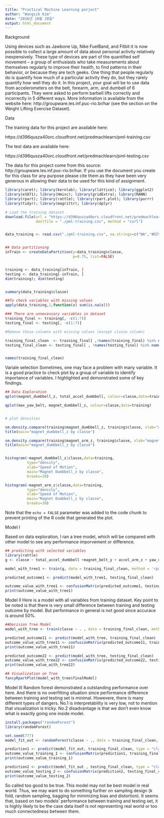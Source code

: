 ---
title: "Practical Machine Learning porject"
author: "Wangsik Kim"
date: "2016년 10월 28일"
output: html_document
---
Background

Using devices such as Jawbone Up, Nike FuelBand, and Fitbit it is now possible to collect a large amount of data about personal activity relatively inexpensively. These type of devices are part of the quantified self movement – a group of enthusiasts who take measurements about themselves regularly to improve their health, to find patterns in their behavior, or because they are tech geeks. One thing that people regularly do is quantify how much of a particular activity they do, but they rarely quantify how well they do it. In this project, your goal will be to use data from accelerometers on the belt, forearm, arm, and dumbell of 6 participants. They were asked to perform barbell lifts correctly and incorrectly in 5 different ways. More information is available from the website here: http://groupware.les.inf.puc-rio.br/har (see the section on the Weight Lifting Exercise Dataset).

Data

The training data for this project are available here:

https://d396qusza40orc.cloudfront.net/predmachlearn/pml-training.csv

The test data are available here:

https://d396qusza40orc.cloudfront.net/predmachlearn/pml-testing.csv


The data for this project come from this source: http://groupware.les.inf.puc-rio.br/har. If you use the document you create for this class for any purpose please cite them as they have been very generous in allowing their data to be used for this kind of assignment.




```{r}
library(caret); library(kernlab); library(lattice); library(ggplot2)
library(e1071); library(Hmisc); library(gridExtra); library(RANN)
library(rpart); library(rattle); library(rpart.plot); library(purrr)
library(tidyr); library(magrittr); library(dplyr)

# Load the training dataset
download.file(url = "https://d396qusza40orc.cloudfront.net/predmachlearn/pml-training.csv", 
              destfile = "./pml-training.csv", method = "curl")


data_training <- read.csv("./pml-training.csv", na.strings=c("NA","#DIV/0!",""))


## Data partitioning
inTrain <- createDataPartition(y=data_training$classe, 
                               p=0.75, list=FALSE)


training <- data_training[inTrain, ]
testing <- data_training[-inTrain, ]
dim(training); dim(testing)


summary(data_training$classe)

##To check variables with missing values
apply(data_training,2,function(x) sum(is.na(x)))

### There are unnecessary variables in dataset
training_final <- training[, -c(1:7)]
testing_final <- testing[, -c(1:7)]

#Remove those columns with missing values (except classe column)

training_final_clean  <- training_final[ ,!names(training_final) %in% names(training_final)[apply(training_final, 2, anyNA)]]
testing_final_clean <- testing_final[ , !names(testing_final) %in% names(testing_final)[apply(testing_final, 2, anyNA)]]


names(training_final_clean)


```

Variale selection
Sometimes, one may face a problem with many variable. It is a good practice to check plot by a group of variable to identify importance of variables. I highlighted and demonstrated some of key findings.

```{r, echo=FALSE}
## Data Exploration 
qplot(magnet_dumbbell_z, total_accel_dumbbell, colour=classe,data=training)

qplot(max_yaw_belt, magnet_dumbbell_z, colour=classe,data=training)


# plot densities

sm.density.compare(training$magnet_dumbbell_z, training$classe, xlab="magnet_dumbbell_z")
title(main="magnet_dumbbell_z by classe")

sm.density.compare(training$magnet_arm_z, training$classe, xlab="magnet_dumbbell_z")
title(main="magnet_dumbbell_z by classe")


histogram(~magnet_dumbbell_z|classe,data=training,
          type="density",
          xlab="Speed of Motion",
          main="Magnet Dumbbell_z by classe",
          breaks=30)

histogram(~magnet_arm_z|classe,data=training,
          type="density",
          xlab="Speed of Motion",
          main="Magnet Dumbbell_z by classe",
          breaks=30)
```

Note that the `echo = FALSE` parameter was added to the code chunk to prevent printing of the R code that generated the plot.


Model I

Based on data exploration, I ran a tree model, which will be compared with other model to see any performance
imporvement or difference.
```{r}
## predicting with selected variables
library(rattle)
g <- classe ~ total_accel_dumbbell +magnet_belt_y + accel_arm_z + yaw_dumbbell  + gyros_dumbbell_y + magnet_dumbbell_z + total_accel_dumbbell + accel_arm_z 

model_with_tree1 <- train(g, data = training_final_clean, method = 'rpart')

predicted_outcome1 <- predict(model_with_tree1, testing_final_clean)

outcome_value_with_tree1 <- confusionMatrix(predicted_outcome1, testing_final_clean$classe)$overall[['Accuracy']]
print(outcome_value_with_tree1)

```


Model II
Here is a model with all variables from training dataset.
Key point to be noted is that there is very small difference between training and testing outcome by model.
But performance in general is not good since accurace is around 50%.
```{r}
##Decision Tree Model
model_with_tree <- train(classe ~ . , data = training_final_clean, method = 'rpart')

predicted_outcome11 <- predict(model_with_tree, training_final_clean)
outcome_value_with_tree11 <- confusionMatrix(predicted_outcome11, training_final_clean$classe)$overall[['Accuracy']]
print(outcome_value_with_tree11)

predicted_outcome22 <- predict(model_with_tree, testing_final_clean)
outcome_value_with_tree22 <- confusionMatrix(predicted_outcome22, testing_final_clean$classe)$overall[['Accuracy']]
print(outcome_value_with_tree22)


```


```{r, echo=FALSE}
## Visualization on Tree 
fancyRpartPlot(model_with_tree$finalModel)
```

Model III
Random forest demonstrated a outstanding performance over here. And there is no overfitting situation since
performance difference between training and testing set is minimal. Howevere, there is many different types of dangers. No.1 is interpretability is very low, not to mention that visualization is tricky.
No.2 disadvantage is that we don't even know what is exactly going one inside model.

```{r}
install.packages("randomForest")
library(randomForest)

set.seed(777)
model_fit_out <- randomForest(classe ~ ., data = training_final_clean, ntree = 777)

prediction1 <- predict(model_fit_out, training_final_clean, type = "class")
outcome_value_training_1 <- confusionMatrix(prediction1, training_final_clean$classe)$overall[['Accuracy']] 
print(outcome_value_training_1)

prediction2 <- predict(model_fit_out , testing_final_clean, type = "class")
outcome_value_testing_2 <- confusionMatrix(prediction2, testing_final_clean$classe)$overall[['Accuracy']] 
print(outcome_value_testing_2)
```

So called too good to be true. This model may not be best model in real world. 
Thus, we may want to do something further on sampling design (k fold, random sampling, bagging for minimizing bias and distortion). It seems that, based on two models' performance between training and testing set, it is highly likely to be the case data itself is not representing real world or too much connectedness between them.





